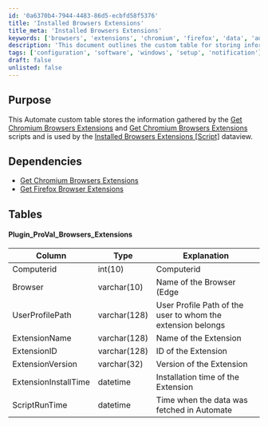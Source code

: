 ```yaml
---
id: '0a6370b4-7944-4483-86d5-ecbfd58f5376'
title: 'Installed Browsers Extensions'
title_meta: 'Installed Browsers Extensions'
keywords: ['browsers', 'extensions', 'chromium', 'firefox', 'data', 'automation']
description: 'This document outlines the custom table for storing information about installed browser extensions gathered by specific scripts. It details the dependencies, table structure, and the data captured for extensions in various browsers, including Chromium and Firefox.'
tags: ['configuration', 'software', 'windows', 'setup', 'notification']
draft: false
unlisted: false
---
```

## Purpose

This Automate custom table stores the information gathered by the [Get Chromium Browsers Extensions](https://proval.itglue.com/DOC-5078775-11896849) and [Get Chromium Browsers Extensions](https://proval.itglue.com/DOC-5078775-11896849) scripts and is used by the [Installed Browsers Extensions [Script]](https://proval.itglue.com/DOC-5078775-11896883) dataview.

## Dependencies

- [Get Chromium Browsers Extensions](https://proval.itglue.com/DOC-5078775-11896849)
- [Get Firefox Browser Extensions](https://proval.itglue.com/DOC-5078775-11896863)

## Tables

#### Plugin_ProVal_Browsers_Extensions

| Column                | Type        | Explanation                                                       |
|----------------------|-------------|-------------------------------------------------------------------|
| Computerid           | int(10)    | Computerid                                                       |
| Browser              | varchar(10) | Name of the Browser (Edge|Chrome|Edge|Firefox)                  |
| UserProfilePath      | varchar(128)| User Profile Path of the user to whom the extension belongs      |
| ExtensionName        | varchar(128)| Name of the Extension                                            |
| ExtensionID          | varchar(128)| ID of the Extension                                             |
| ExtensionVersion     | varchar(32) | Version of the Extension                                        |
| ExtensionInstallTime  | datetime    | Installation time of the Extension                               |
| ScriptRunTime        | datetime    | Time when the data was fetched in Automate                      |











